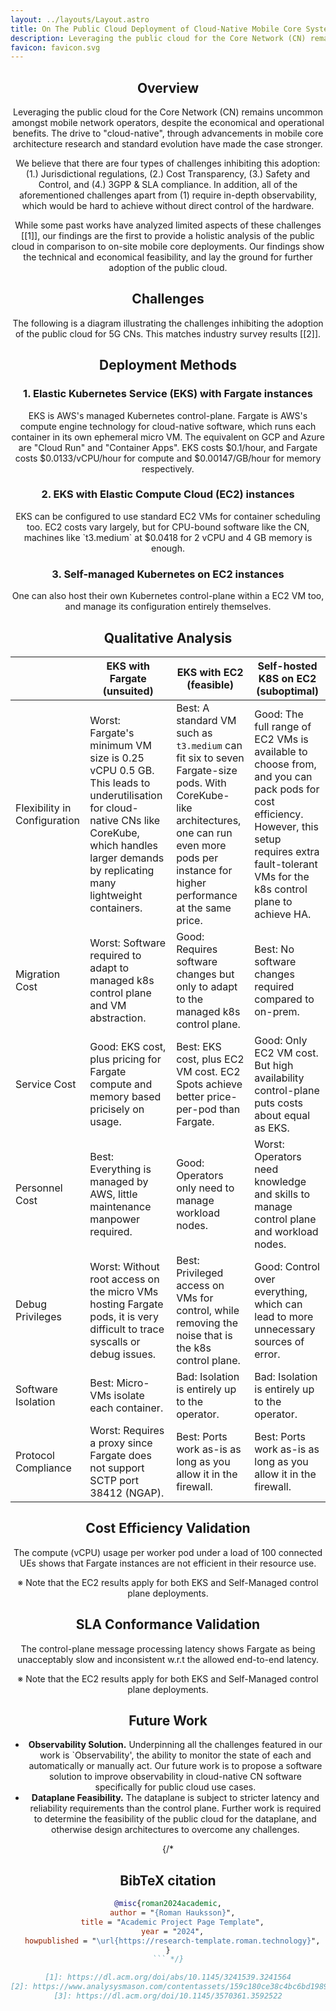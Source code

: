 ```yaml
---
layout: ../layouts/Layout.astro
title: On The Public Cloud Deployment of Cloud-Native Mobile Core Systems
description: Leveraging the public cloud for the Core Network (CN) remains uncommon amongst mobile network operators, despite the economical and operational benefits. We present a holistic analysis of the public cloud in comparison to on-site mobile core deployments, showing the technical and economical feasibility, and laying the ground for further adoption of the public cloud.
favicon: favicon.svg
---
```






<Header
  title={frontmatter.title}
  authors={[
    {
      name: "Yuto Takano",
      url: "\\nL^),k3S5id}HswFav^",
      notes: ["†"],
    },
    {
      name: "Andrew E. Ferguson",
      notes: ["†"],
    },
    {
      name: "Mahesh K. Marina",
      notes: ["†"],
    },
  ]}
  conference="ACM MobiCom 2024 (Nov 18—22th, 2024)"
  notes={[
    {
      symbol: "†",
      text: "The University of Edinburgh",
    },
  ]}
  links={[
    {
      name: "Poster PDF",
      url: "MobiCom_2024_Public_Cloud_Deployment_Poster.pdf",
      icon: "fa-solid:file-pdf",
    },
  ]}
  />

<HighlightedSection>

## Overview

Leveraging the public cloud for the Core Network (CN) remains uncommon amongst mobile network operators, despite the economical and operational benefits. The drive to "cloud-native", through advancements in mobile core architecture research and standard evolution have made the case stronger.

We believe that there are four types of challenges inhibiting this adoption: (1.) Jurisdictional regulations, (2.) Cost Transparency, (3.) Safety and Control, and (4.) 3GPP \& SLA compliance. In addition, all of the aforementioned challenges apart from (1) require in-depth observability, which would be hard to achieve without direct control of the hardware.

While some past works have analyzed limited aspects of these challenges [[1]], our findings are the first to provide a holistic analysis of the public cloud in comparison to on-site mobile core deployments. Our findings show the technical and economical feasibility, and lay the ground for further adoption of the public cloud.

</HighlightedSection>

## Challenges

The following is a diagram illustrating the challenges inhibiting the adoption of the public cloud for 5G CNs. This matches industry survey results [[2]].

<div style="width: 100%;margin: 1rem 0 3rem 0" set:html={challenges} />

## Deployment Methods

<div class="flex flex-wrap gap-4 w-full">
  <div class="flex-1 min-w-[16rem]">
    <h3 class="mb-3">1. Elastic Kubernetes Service (EKS) with Fargate instances</h3>
    <p>
    EKS is AWS's managed Kubernetes control-plane. Fargate is AWS's compute engine technology for cloud-native software, which runs each container in its own ephemeral micro VM. The equivalent on GCP and Azure are "Cloud Run" and "Container Apps". EKS costs $0.1/hour, and Fargate costs $0.0133/vCPU/hour for compute and $0.00147/GB/hour for memory respectively.
    </p>
  </div>
  <div class="flex-1 min-w-[16rem]">
    <h3 class="mb-3">2. EKS with Elastic Compute Cloud (EC2) instances</h3>
    <p>
    EKS can be configured to use standard EC2 VMs for container scheduling too. EC2 costs vary largely, but for CPU-bound software like the CN, machines like `t3.medium` at $0.0418 for 2 vCPU and 4 GB memory is enough.
    </p>
  </div>
  <div class="flex-1 min-w-[16rem]">
    <h3 class="mb-3">3. Self-managed Kubernetes on EC2 instances</h3>
    <p>
    One can also host their own Kubernetes control-plane within a EC2 VM too, and manage its configuration entirely themselves.
    </p>
  </div>
</div>


## Qualitative Analysis

<div class="w-full overflow-x-scroll">
  <table class="w-full border-collapse">
    <thead>
      <tr>
        <th></th>
        <th class="bg-red-800 text-white p-2">
          <span style={{ fontSize: "larger" }}>EKS with Fargate</span> <br /> <span>(unsuited)</span>
        </th>
        <th class="bg-green-800 text-white p-2">
          <span style={{ fontSize: "larger" }}>EKS with EC2</span> <br /> <span>(feasible)</span>
        </th>
        <th class="bg-gray-400 text-white p-2">
          <span style={{ fontSize: "larger" }}>Self-hosted K8S on EC2</span> <br /> <span>(suboptimal)</span>
        </th>
      </tr>
    </thead>
    <tbody>
      <tr>
        <td class="text-lg font-bold">
          Flexibility in Configuration
        </td>
        <td class="align-top">
          <span class="bg-red-800 text-white font-bold px-1">Worst:</span> Fargate's minimum VM size is 0.25 vCPU 0.5 GB. This leads to underutilisation for cloud-native CNs like CoreKube, which handles larger demands by replicating many lightweight containers.
        </td>
        <td class="align-top">
          <span class="bg-green-800 text-white font-bold px-1">Best:</span> A standard VM such as <code>t3.medium</code> can fit six to seven Fargate-size pods. With CoreKube-like architectures, one can run even more pods per instance for higher performance at the same price.
        </td>
        <td class="align-top">
          <span class="text-green-800 font-bold">Good:</span> The full range of EC2 VMs is available to choose from, and you can pack pods for cost efficiency. However, this setup requires extra fault-tolerant VMs for the k8s control plane to achieve HA.
        </td>
      </tr>
      <tr style={{ backgroundColor: "#fce7cb" }}>
        <td class="text-lg font-bold">
          Migration Cost
        </td>
        <td class="align-top">
          <span class="bg-red-800 font-bold text-white px-1">Worst:</span> Software required to adapt to managed k8s control plane and VM abstraction.
        </td>
        <td class="align-top">
          <span class="text-red-800 font-bold">Good:</span> Requires software changes but only to adapt to the managed k8s control plane.
        </td>
        <td class="align-top">
          <span class="bg-green-800 font-bold text-white px-1">Best:</span> No software changes required compared to on-prem.
        </td>
      </tr>
      <tr style={{ backgroundColor: "#fce7cb" }}>
        <td class="text-lg font-bold">
          Service Cost
        </td>
        <td class="align-top">
          <span class="text-green-800 font-bold">Good:</span> EKS cost, plus pricing for Fargate compute and memory based pricisely on usage.
        </td>
        <td class="align-top">
          <span class="bg-green-800 font-bold text-white px-1">Best:</span> EKS cost, plus EC2 VM cost. EC2 Spots achieve better price-per-pod than Fargate.
        </td>
        <td class="align-top">
          <span class="text-green-800 font-bold">Good:</span> Only EC2 VM cost. But high availability control-plane puts costs about equal as EKS.
        </td>
      </tr>
      <tr style={{ backgroundColor: "#fce7cb" }}>
        <td class="text-lg font-bold">
          Personnel Cost
        </td>
        <td class="align-top">
          <span class="bg-green-800 font-bold text-white px-1">Best:</span> Everything is managed by AWS, little maintenance manpower required.
        </td>
        <td class="align-top">
          <span class="text-green-800 font-bold">Good:</span> Operators only need to manage workload nodes.
        </td>
        <td class="align-top">
          <span class="bg-red-800 text-white font-bold px-1">Worst:</span> Operators need knowledge and skills to manage control plane and workload nodes.
        </td>
      </tr>
      <tr style={{ backgroundColor: "#dbcee6" }}>
        <td class="text-lg font-bold">
          Debug Privileges
        </td>
        <td class="align-top">
          <span class="bg-red-800 font-bold text-white px-1">Worst:</span> Without root access on the micro VMs hosting Fargate pods, it is very difficult to trace syscalls or debug issues.
        </td>
        <td class="align-top">
          <span class="bg-green-800 font-bold text-white px-1">Best:</span> Privileged access on VMs for control, while removing the noise that is the k8s control plane.
        </td>
        <td class="align-top">
          <span class="text-green-800 font-bold">Good:</span> Control over everything, which can lead to more unnecessary sources of error.
        </td>
      </tr>
      <tr style={{ backgroundColor: "#dbcee6" }}>
        <td class="text-lg font-bold">
          Software Isolation
        </td>
        <td class="align-top">
          <span class="bg-green-800 text-white font-bold px-1">Best:</span> Micro-VMs isolate each container.
        </td>
        <td class="align-top">
          <span class="text-red-800 font-bold">Bad:</span> Isolation is entirely up to the operator.
        </td>
        <td class="align-top">
          <span class="text-red-800 font-bold">Bad:</span> Isolation is entirely up to the operator.
        </td>
      </tr>
      <tr style={{ backgroundColor: "#d6e8fd" }}>
        <td class="text-lg font-bold">
          Protocol Compliance
        </td>
        <td class="align-top">
          <span class="bg-red-800 text-white font-bold px-1">Worst:</span> Requires a proxy since Fargate does not support SCTP port 38412 (NGAP).
        </td>
        <td class="align-top">
          <span class="bg-green-800 text-white font-bold px-1">Best:</span> Ports work as-is as long as you allow it in the firewall.
        </td>
        <td class="align-top">
          <span class="bg-green-800 text-white font-bold px-1">Best:</span> Ports work as-is as long as you allow it in the firewall.
        </td>
      </tr>
    </tbody>
  </table>
</div>


## Cost Efficiency Validation

<div class="w-full" set:html={vcpus} />

The compute (vCPU) usage per worker pod under a load of 100 connected UEs shows that Fargate instances are not efficient in their resource use.

※ Note that the EC2 results apply for both EKS and Self-Managed control plane deployments.

## SLA Conformance Validation

<div class="w-full" set:html={latencies} />

The control-plane message processing latency shows Fargate as being unacceptably slow and inconsistent w.r.t the allowed end-to-end latency.

※ Note that the EC2 results apply for both EKS and Self-Managed control plane deployments.

## Future Work

- **Observability Solution.** Underpinning all the challenges featured in our work is `Observability', the ability to monitor the state of each and automatically or manually act. Our future work is to propose a software solution to improve observability in cloud-native CN software specifically for public cloud use cases.
- **Dataplane Feasibility.** The dataplane is subject to stricter latency and reliability requirements than the control plane. Further work is required to determine the feasibility of the public cloud for the dataplane, and otherwise design architectures to overcome any challenges.

{/* 
<LaTeX formula="\int_a^b f(x) dx" />
## BibTeX citation

```bibtex
@misc{roman2024academic,
  author = "{Roman Hauksson}",
  title = "Academic Project Page Template",
  year = "2024",
  howpublished = "\url{https://research-template.roman.technology}",
}
``` */}

[1]: https://dl.acm.org/doi/abs/10.1145/3241539.3241564
[2]: https://www.analysysmason.com/contentassets/159c180ce38c4bc6bd198949c9af9b42/analysys_mason_sovereign_cloud_5g_perspective_feb2023_rma16.pdf
[3]: https://dl.acm.org/doi/10.1145/3570361.3592522
